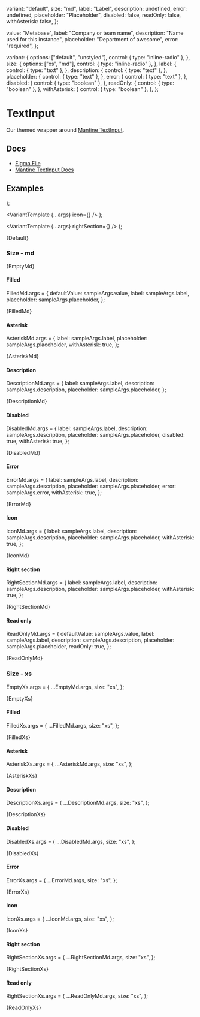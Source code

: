 
  variant: "default",
  size: "md",
  label: "Label",
  description: undefined,
  error: undefined,
  placeholder: "Placeholder",
  disabled: false,
  readOnly: false,
  withAsterisk: false,
};

  value: "Metabase",
  label: "Company or team name",
  description: "Name used for this instance",
  placeholder: "Department of awesome",
  error: "required",
};

  variant: {
    options: ["default", "unstyled"],
    control: { type: "inline-radio" },
  },
  size: {
    options: ["xs", "md"],
    control: { type: "inline-radio" },
  },
  label: {
    control: { type: "text" },
  },
  description: {
    control: { type: "text" },
  },
  placeholder: {
    control: { type: "text" },
  },
  error: {
    control: { type: "text" },
  },
  disabled: {
    control: { type: "boolean" },
  },
  readOnly: {
    control: { type: "boolean" },
  },
  withAsterisk: {
    control: { type: "boolean" },
  },
};

<Meta
  title="Inputs/TextInput"
  component={TextInput}
  args={args}
  argTypes={argTypes}
/>

# TextInput

Our themed wrapper around [Mantine TextInput](https://v6.mantine.dev/core/text-input/).

## Docs

- [Figma File](https://www.figma.com/file/oIZhYS5OoRA7twd4KqN4Eu/Input-%2F-Text?type=design&node-id=1-96&mode=design&t=yaNljw178EFJeU7k-0)
- [Mantine TextInput Docs](https://v6.mantine.dev/core/text-input/)

## Examples


  <Stack>
    <TextInput {...args} variant="default" />
    <TextInput {...args} variant="unstyled" />
  </Stack>
);

  <VariantTemplate {...args} icon={<Icon name="dashboard" />} />
);

  <VariantTemplate {...args} rightSection={<Icon name="chevrondown" />} />
);


<Canvas>
  <Story name="Default">{Default}</Story>
</Canvas>

### Size - md


<Canvas>
  <Story name="Empty, md">{EmptyMd}</Story>
</Canvas>

#### Filled

FilledMd.args = {
  defaultValue: sampleArgs.value,
  label: sampleArgs.label,
  placeholder: sampleArgs.placeholder,
};

<Canvas>
  <Story name="Filled, md">{FilledMd}</Story>
</Canvas>

#### Asterisk

AsteriskMd.args = {
  label: sampleArgs.label,
  placeholder: sampleArgs.placeholder,
  withAsterisk: true,
};

<Canvas>
  <Story name="Asterisk, md">{AsteriskMd}</Story>
</Canvas>

#### Description

DescriptionMd.args = {
  label: sampleArgs.label,
  description: sampleArgs.description,
  placeholder: sampleArgs.placeholder,
};

<Canvas>
  <Story name="Description, md">{DescriptionMd}</Story>
</Canvas>

#### Disabled

DisabledMd.args = {
  label: sampleArgs.label,
  description: sampleArgs.description,
  placeholder: sampleArgs.placeholder,
  disabled: true,
  withAsterisk: true,
};

<Canvas>
  <Story name="Disabled, md">{DisabledMd}</Story>
</Canvas>

#### Error

ErrorMd.args = {
  label: sampleArgs.label,
  description: sampleArgs.description,
  placeholder: sampleArgs.placeholder,
  error: sampleArgs.error,
  withAsterisk: true,
};

<Canvas>
  <Story name="Error, md">{ErrorMd}</Story>
</Canvas>

#### Icon

IconMd.args = {
  label: sampleArgs.label,
  description: sampleArgs.description,
  placeholder: sampleArgs.placeholder,
  withAsterisk: true,
};

<Canvas>
  <Story name="Icon, md">{IconMd}</Story>
</Canvas>

#### Right section

RightSectionMd.args = {
  label: sampleArgs.label,
  description: sampleArgs.description,
  placeholder: sampleArgs.placeholder,
  withAsterisk: true,
};

<Canvas>
  <Story name="Right section, md">{RightSectionMd}</Story>
</Canvas>

#### Read only

ReadOnlyMd.args = {
  defaultValue: sampleArgs.value,
  label: sampleArgs.label,
  description: sampleArgs.description,
  placeholder: sampleArgs.placeholder,
  readOnly: true,
};

<Canvas>
  <Story name="Read only, md">{ReadOnlyMd}</Story>
</Canvas>

### Size - xs

EmptyXs.args = {
  ...EmptyMd.args,
  size: "xs",
};

<Canvas>
  <Story name="Empty, xs">{EmptyXs}</Story>
</Canvas>

#### Filled

FilledXs.args = {
  ...FilledMd.args,
  size: "xs",
};

<Canvas>
  <Story name="Filled, xs">{FilledXs}</Story>
</Canvas>

#### Asterisk

AsteriskXs.args = {
  ...AsteriskMd.args,
  size: "xs",
};

<Canvas>
  <Story name="Asterisk, xs">{AsteriskXs}</Story>
</Canvas>

#### Description

DescriptionXs.args = {
  ...DescriptionMd.args,
  size: "xs",
};

<Canvas>
  <Story name="Description, xs">{DescriptionXs}</Story>
</Canvas>

#### Disabled

DisabledXs.args = {
  ...DisabledMd.args,
  size: "xs",
};

<Canvas>
  <Story name="Disabled, xs">{DisabledXs}</Story>
</Canvas>

#### Error

ErrorXs.args = {
  ...ErrorMd.args,
  size: "xs",
};

<Canvas>
  <Story name="Error, xs">{ErrorXs}</Story>
</Canvas>

#### Icon

IconXs.args = {
  ...IconMd.args,
  size: "xs",
};

<Canvas>
  <Story name="Icon, xs">{IconXs}</Story>
</Canvas>

#### Right section

RightSectionXs.args = {
  ...RightSectionMd.args,
  size: "xs",
};

<Canvas>
  <Story name="Right section, xs">{RightSectionXs}</Story>
</Canvas>

#### Read only

RightSectionXs.args = {
  ...ReadOnlyMd.args,
  size: "xs",
};

<Canvas>
  <Story name="Read only, xs">{ReadOnlyXs}</Story>
</Canvas>
